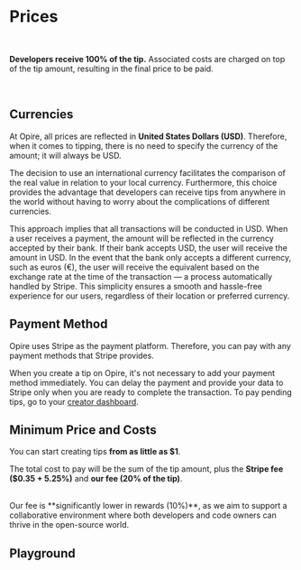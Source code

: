 
# Prices

<br/>

<InfoPanel>**Developers receive 100% of the tip.** Associated costs are charged on top of the tip amount, resulting in the final price to be paid.</InfoPanel>

<br/>

## Currencies

At Opire, all prices are reflected in **United States Dollars (USD)**. Therefore, when it comes to tipping, there is no need to specify the currency of the amount; it will always be USD.

The decision to use an international currency facilitates the comparison of the real value in relation to your local currency. Furthermore, this choice provides the advantage that developers can receive tips from anywhere in the world without having to worry about the complications of different currencies.

This approach implies that all transactions will be conducted in USD. When a user receives a payment, the amount will be reflected in the currency accepted by their bank. If their bank accepts USD, the user will receive the amount in USD. In the event that the bank only accepts a different currency, such as euros (€), the user will receive the equivalent based on the exchange rate at the time of the transaction — a process automatically handled by Stripe. This simplicity ensures a smooth and hassle-free experience for our users, regardless of their location or preferred currency.

## Payment Method

Opire uses Stripe as the payment platform. Therefore, you can pay with any payment methods that Stripe provides.

When you create a tip on Opire, it's not necessary to add your payment method immediately. You can delay the payment and provide your data to Stripe only when you are ready to complete the transaction. To pay pending tips, go to your [creator dashboard](https://app.opire.dev/dashboard/creator/tips).

## Minimum Price and Costs

You can start creating tips **from as little as $1**.

The total cost to pay will be the sum of the tip amount, plus the **Stripe fee ($0.35 + 5.25%)** and **our fee (20% of the tip)**.

<br/>
<InfoPanel>Our fee is **significantly lower in rewards (10%)**, as we aim to support a collaborative environment where both developers and code owners can thrive in the open-source world.</InfoPanel>
<br/>

## Playground
<br/>

<TipCalculator/>

